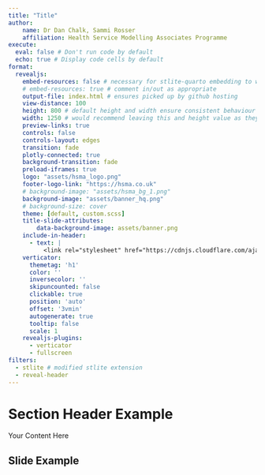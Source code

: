 ```yaml
---
title: "Title"
author:
    name: Dr Dan Chalk, Sammi Rosser
    affiliation: Health Service Modelling Associates Programme
execute:
  eval: false # Don't run code by default
  echo: true # Display code cells by default
format:
  revealjs:
    embed-resources: false # necessary for stlite-quarto embedding to work
    # embed-resources: true # comment in/out as appropriate
    output-file: index.html # ensures picked up by github hosting
    view-distance: 100
    height: 800 # default height and width ensure consistent behaviour on different screens
    width: 1250 # would recommend leaving this and height value as they are
    preview-links: true
    controls: false
    controls-layout: edges
    transition: fade
    plotly-connected: true
    background-transition: fade
    preload-iframes: true
    logo: "assets/hsma_logo.png"
    footer-logo-link: "https://hsma.co.uk"
    # background-image: "assets/hsma_bg_1.png"
    background-image: "assets/banner_hq.png"
    # background-size: cover
    theme: [default, custom.scss]
    title-slide-attributes:
        data-background-image: assets/banner.png
    include-in-header:
      - text: |
          <link rel="stylesheet" href="https://cdnjs.cloudflare.com/ajax/libs/font-awesome/6.4.0/css/all.min.css"><link href='https://fonts.googleapis.com/css?family=Lexend' rel='stylesheet'>
    verticator:
      themetag: 'h1'
      color: ''
      inversecolor: ''
      skipuncounted: false
      clickable: true
      position: 'auto'
      offset: '3vmin'
      autogenerate: true
      tooltip: false
      scale: 1
    revealjs-plugins:
      - verticator
      - fullscreen
filters:
  - stlite # modified stlite extension
  - reveal-header
---
```


# Section Header Example

Your Content Here

## Slide Example
